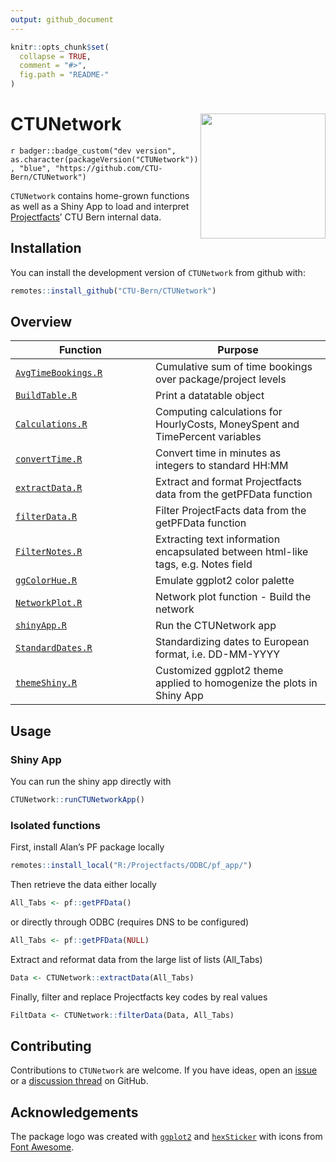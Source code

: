 ```yaml
---
output: github_document
---
```


<!-- README.md is generated from README.Rmd. Please edit that file -->

```r
knitr::opts_chunk$set(
  collapse = TRUE,
  comment = "#>",
  fig.path = "README-"
)
```

# CTUNetwork <img src='inst/figures/logo.png' align="right" width="200">

<!-- badges: start -->

`r badger::badge_custom("dev version", as.character(packageVersion("CTUNetwork")), "blue", "https://github.com/CTU-Bern/CTUNetwork")`
<!-- [![R-CMD-check](https://github.com/CTU-Bern/redcaptools/workflows/R-CMD-check/badge.svg)](https://github.com/CTU-Bern/redcaptools/actions) -->

<!-- badges: end -->

`CTUNetwork` contains home-grown functions as well as a Shiny App to load and interpret [Projectfacts](https://projectfacts.ctu.unibe.ch/)' CTU Bern internal data.

## Installation

You can install the development version of `CTUNetwork` from github with:

<!-- install.packages("redcaptools") -->

```r
remotes::install_github("CTU-Bern/CTUNetwork")
```

<!-- Or from CTU Bern's package universe -->

<!-- ```{r, eval = F} -->
<!-- install.packages("redcaptools", repos = "https://ctu-bern.r-universe.dev") -->
<!-- ```  -->

## Overview

Function | Purpose
-------- | ---------- 
[`AvgTimeBookings.R`](R/AvgTimeBookings.R) | Cumulative sum of time bookings over package/project levels
[`BuildTable.R`](R/BuildTable.R) | Print a datatable object
[`Calculations.R`](R/Calculations.R) | Computing calculations for HourlyCosts, MoneySpent and TimePercent variables
[`convertTime.R`](R/convertTime.R) | Convert time in minutes as integers to standard HH:MM
[`extractData.R`](R/extractData.R) | Extract and format Projectfacts data from the getPFData function
[`filterData.R`](R/filterData.R) | Filter ProjectFacts data from the getPFData function
[`FilterNotes.R`](R/FilterNotes.R) | Extracting text information encapsulated between html-like tags, e.g. Notes field
[`ggColorHue.R`](R/ggColorHue.R) | Emulate ggplot2 color palette
[`NetworkPlot.R`](R/NetworkPlot.R) | Network plot function - Build the network
[`shinyApp.R`](R/shinyApp.R) | Run the CTUNetwork app
[`StandardDates.R`](R/StandardDates.R) | Standardizing dates to European format, i.e. DD-MM-YYYY
[`themeShiny.R`](R/themeShiny.R) | Customized ggplot2 theme applied to homogenize the plots in Shiny App

## Usage

### Shiny App

You can run the shiny app directly with
```r
CTUNetwork::runCTUNetworkApp()
```

### Isolated functions

First, install Alan's PF package locally
```r
remotes::install_local("R:/Projectfacts/ODBC/pf_app/")
```

Then retrieve the data either locally
```r
All_Tabs <- pf::getPFData()
```

or directly through ODBC (requires DNS to be configured)
```r
All_Tabs <- pf::getPFData(NULL)
```

Extract and reformat data from the large list of lists (All_Tabs)
```r
Data <- CTUNetwork::extractData(All_Tabs)
```

Finally, filter and replace Projectfacts key codes by real values
```r
FiltData <- CTUNetwork::filterData(Data, All_Tabs)
```


## Contributing

Contributions to `CTUNetwork` are welcome. If you have ideas, open an [issue](https://github.com/CTU-Bern/CTUNetwork/issues) or a [discussion thread](https://github.com/CTU-Bern/CTUNetwork/discussions) on GitHub. 

## Acknowledgements

The package logo was created with [`ggplot2`](https://ggplot2.tidyverse.org/) and [`hexSticker`](https://github.com/GuangchuangYu/hexSticker) with icons from [Font Awesome](https://fontawesome.com/).
